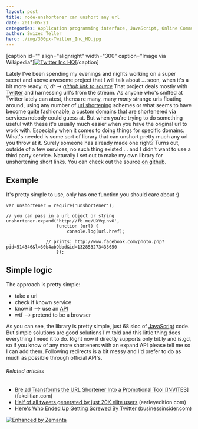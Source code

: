 ```yaml
---
layout: post
title: node-unshortener can unshort any url
date: 2011-05-21
categories: Application programming interface, JavaScript, Online Communities, Twitter, URL shortening
author: Swizec Teller
hero: ./img/300px-Twitter_Inc_HQ.jpg
---
```


\[caption id="" align="alignright" width="300" caption="Image via Wikipedia"][![Twitter Inc HQ](./img/300px-Twitter_Inc_HQ.jpg "Twitter Inc HQ")](http://commons.wikipedia.org/wiki/File:Twitter_Inc_HQ.jpg)\[/caption]

Lately I've been spending my evenings and nights working on a super secret and above awesome project that I will talk about ... soon, when it's a bit more ready. _tl; dr -> [github link to source](https://github.com/Swizec/node-unshortener)_ That project deals mostly with [Twitter](http://twitter.com "Twitter") and harnessing url's from the stream. As anyone who's sniffed at Twitter lately can atest, therea re many, many _many_ strange urls floating around, using any number of [url shortening](http://en.wikipedia.org/wiki/URL_shortening "URL shortening") schemes or what seems to have become quite fashionable, a custom domains that are shortenered via services nobody could guess at. But when you're trying to do something useful with these it's usually much easier when you have the original url to work with. Especially when it comes to doing things for specific domains. What's needed is some sort of library that can unshort pretty much any url you throw at it. Surely someone has already made one right? Turns out, outside of a few services, no such thing existed ... and I didn't want to use a third party service. Naturally I set out to make my own library for unshortening short links. You can check out the source [on github](https://github.com/Swizec/node-unshortener).

## Example

It's pretty simple to use, only has one function you should care about :)

    var unshortener = require('unshortener');

    // you can pass in a url object or string
    unshortener.expand('http://fb.me/UXVqinvO',
                       function (url) {
                           console.log(url.href);

    		       // prints: http://www.facebook.com/photo.php?pid=514346&l=30b4ab9bbd&id=132853273433650
                       });

## Simple logic

The approach is pretty simple:

-   take a url
-   check if known service
-   know it --> use an [API](http://en.wikipedia.org/wiki/Application_programming_interface "Application programming interface")
-   wtf --> pretend to be a browser

As you can see, the library is pretty simple, just 68 sloc of [JavaScript](http://en.wikipedia.org/wiki/JavaScript "JavaScript") code. But simple solutions are good solutions I'm told and this little thing does everything I need it to do. Right now it directly supports only bit.ly and is.gd, so if you know of any more shorteners with an expand API please tell me so I can add them. Following redirects is a bit messy and I'd prefer to do as much as possible through official API's.

###### Related articles

-   [Bre.ad Transforms the URL Shortener Into a Promotional Tool \[INVITES\]](http://fakeiitian.com/social-media-news/bre-ad-transforms-the-url-shortener-into-a-promotional-tool-invites/) (fakeiitian.com)
-   [Half of all tweets generated by just 20K elite users](http://earleyedition.com/2011/04/07/half-of-all-tweets-generated-by-just-20k-elite-users/) (earleyedition.com)
-   [Here's Who Ended Up Getting Screwed By Twitter](http://www.businessinsider.com/a-year-later-heres-who-ended-up-getting-screwed-by-twitter-2011-5) (businessinsider.com)

[![Enhanced by Zemanta](http://img.zemanta.com/zemified_e.png?x-id=40f7cd74-cf88-4a4f-81e2-f510c2ef13b2)](http://www.zemanta.com/ "Enhanced by Zemanta")
